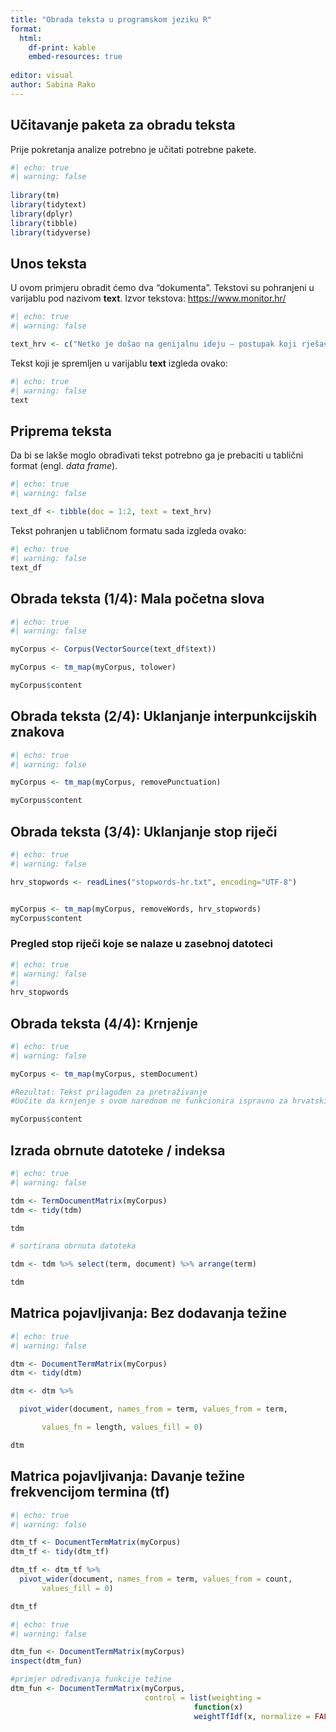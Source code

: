 ```yaml
---
title: "Obrada teksta u programskom jeziku R"
format: 
  html:
    df-print: kable
    embed-resources: true
  
editor: visual
author: Sabina Rako
---
```


## Učitavanje paketa za obradu teksta

Prije pokretanja analize potrebno je učitati potrebne pakete.

```r
#| echo: true
#| warning: false
 
library(tm)
library(tidytext)
library(dplyr)
library(tibble)
library(tidyverse)
```

## Unos teksta

U ovom primjeru obradit ćemo dva "dokumenta". Tekstovi su pohranjeni u varijablu pod nazivom **text**. Izvor tekstova: <https://www.monitor.hr/>

```r
#| echo: true
#| warning: false

text_hrv <- c("Netko je došao na genijalnu ideju – postupak koji rješava najveći problem čovječanstva, naime kako ukloniti višak ugljikova dioksida iz atmosfere te tako spasiti rodni nam planet od uništenja, od posvemašne propasti. Sav ugljikov dioksid treba, kaže, otopiti u vodi, a dobivenu otopinu – soda-vodu – piti i popiti! U kombinaciji s vinom, što ne bi činilo popularni gemišt, već – špricer! No, tako što trpjeti i pretrpjeti bilo bi posve uzaludno, jer – znamo – ugljikov dioksid će kad-tad izaći iz našeg tijela (jer ne asimiliramo poput biljaka), pa će se vratiti u zrak.", "Nova istraživanja pokazuju da igranje videoigara može povećati IQ kod djece. Devetogodišnjaci koji su dvije godine igrali više od vršnjaka ostvarili su rast inteligencije od 2,5 IQ boda, dok gledanje televizije i korištenje društvenih mreža nisu imale utjecaj.")
```

Tekst koji je spremljen u varijablu **text** izgleda ovako:

```r
#| echo: true
#| warning: false
text
```

## Priprema teksta

Da bi se lakše moglo obrađivati tekst potrebno ga je prebaciti u tablični format (engl. *data frame*).

```r
#| echo: true
#| warning: false

text_df <- tibble(doc = 1:2, text = text_hrv)
```

Tekst pohranjen u tabličnom formatu sada izgleda ovako:

```r
#| echo: true
#| warning: false
text_df
```

## Obrada teksta (1/4): Mala početna slova

```r
#| echo: true
#| warning: false

myCorpus <- Corpus(VectorSource(text_df$text))

myCorpus <- tm_map(myCorpus, tolower)  

myCorpus$content

```

## Obrada teksta (2/4): Uklanjanje interpunkcijskih znakova

```r
#| echo: true
#| warning: false

myCorpus <- tm_map(myCorpus, removePunctuation)

myCorpus$content
```

## Obrada teksta (3/4): Uklanjanje stop riječi

```r
#| echo: true
#| warning: false

hrv_stopwords <- readLines("stopwords-hr.txt", encoding="UTF-8")


myCorpus <- tm_map(myCorpus, removeWords, hrv_stopwords) 
myCorpus$content

```

### Pregled stop riječi koje se nalaze u zasebnoj datoteci 

```r
#| echo: true
#| warning: false
#| 
hrv_stopwords


```

## Obrada teksta (4/4): Krnjenje

```r
#| echo: true
#| warning: false

myCorpus <- tm_map(myCorpus, stemDocument)

#Rezultat: Tekst prilagođen za pretraživanje
#Uočite da krnjenje s ovom narednom ne funkcionira ispravno za hrvatski jezik. 

myCorpus$content
```

## Izrada obrnute datoteke / indeksa

```r
#| echo: true
#| warning: false

tdm <- TermDocumentMatrix(myCorpus)
tdm <- tidy(tdm)

tdm

# sortirana obrnuta datoteka

tdm <- tdm %>% select(term, document) %>% arrange(term)

tdm

```

## Matrica pojavljivanja: Bez dodavanja težine

```r
#| echo: true
#| warning: false

dtm <- DocumentTermMatrix(myCorpus)
dtm <- tidy(dtm)

dtm <- dtm %>% 

  pivot_wider(document, names_from = term, values_from = term,

       values_fn = length, values_fill = 0)

dtm

```

## Matrica pojavljivanja: Davanje težine frekvencijom termina (tf)

```r
#| echo: true
#| warning: false

dtm_tf <- DocumentTermMatrix(myCorpus)
dtm_tf <- tidy(dtm_tf)

dtm_tf <- dtm_tf %>% 
  pivot_wider(document, names_from = term, values_from = count,
       values_fill = 0)

dtm_tf
```

```r
#| echo: true
#| warning: false

dtm_fun <- DocumentTermMatrix(myCorpus)
inspect(dtm_fun)

#primjer određivanja funkcije težine
dtm_fun <- DocumentTermMatrix(myCorpus,
                              control = list(weighting =
                                         function(x)
                                         weightTfIdf(x, normalize = FALSE)))
```

## 
